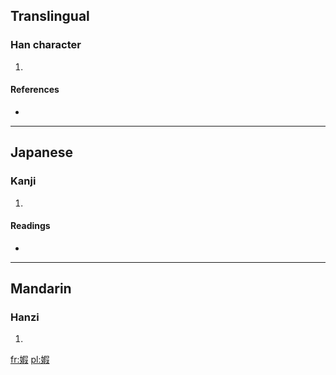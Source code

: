 ==Translingual==

===Han character===
{{Han char|rn=38|rad=女|as=09|sn=12|four=4744<sub>7</sub>|canj=女口尸水 (VRSE)}}

# {{defn|Han|sort=女09}}

====References====
* {{Han ref|kx=0266.060|dkj=06467|dj=0533.130|hdz=21069.100|uh=5A7D|ud=23165|bh=D8CA|bd=55498}}

----

==Japanese==

===Kanji===
{{ja-kanji|grade=|rs=女09}}

# {{defn|Japanese|sort=女09}}

====Readings====
* {{ja-readings|on=[[か]] (ka), [[け]] (ke)|kun=[[みめよい]] (mimeyoi)}}

----

==Mandarin==

===Hanzi===
{{cmn-hanzi|pin=[[jiǎ]] ([[jia3]]), [[yú]] ([[yu2]])|wg=chia<sup>3</sup>, yü<sup>2</sup>}}

# {{defn|Mandarin|sort=女09}}

[[fr:婽]]
[[pl:婽]]
